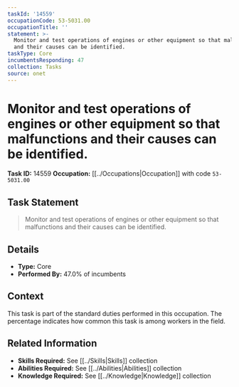 ```yaml
---
taskId: '14559'
occupationCode: 53-5031.00
occupationTitle: ''
statement: >-
  Monitor and test operations of engines or other equipment so that malfunctions
  and their causes can be identified.
taskType: Core
incumbentsResponding: 47
collection: Tasks
source: onet
---
```

# Monitor and test operations of engines or other equipment so that malfunctions and their causes can be identified.

**Task ID:** 14559
**Occupation:** [[../Occupations|Occupation]] with code `53-5031.00`

## Task Statement

> Monitor and test operations of engines or other equipment so that malfunctions and their causes can be identified.

## Details

- **Type:** Core
- **Performed By:** 47.0% of incumbents

## Context

This task is part of the standard duties performed in this occupation. The percentage indicates how common this task is among workers in the field.

## Related Information

- **Skills Required:** See [[../Skills|Skills]] collection
- **Abilities Required:** See [[../Abilities|Abilities]] collection
- **Knowledge Required:** See [[../Knowledge|Knowledge]] collection
